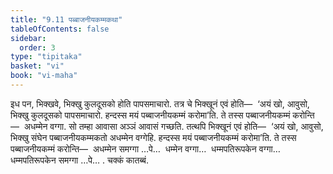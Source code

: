 ```yaml
---
title: "9.11 पब्बाजनीयकम्मकथा"
tableOfContents: false
sidebar:
  order: 3
type: "tipitaka"
basket: "vi"
book: "vi-maha"
---
```



<DynamicBreadcrumb />

<Division number="413" book="vi-maha">

<Paragraph number="1848" book="vi-maha">
इध पन, भिक्खवे, भिक्खु कुलदूसको होति पापसमाचारो. तत्र चे भिक्खूनं एवं होति—  ‘अयं खो, आवुसो, भिक्खु कुलदूसको पापसमाचारो. हन्दस्स मयं पब्बाजनीयकम्मं करोमा’ति. ते तस्स पब्बाजनीयकम्मं करोन्ति—  अधम्मेन वग्गा. सो तम्हा आवासा अञ्ञं आवासं गच्छति. तत्थपि भिक्खूनं एवं होति—  ‘अयं खो, आवुसो, भिक्खु संघेन पब्बाजनीयकम्मकतो अधम्मेन वग्गेहि. हन्दस्स मयं पब्बाजनीयकम्मं करोमा’ति. ते तस्स पब्बाजनीयकम्मं करोन्ति—  अधम्मेन समग्गा …पे…  धम्मेन वग्गा…  धम्मपतिरूपकेन वग्गा…  धम्मपतिरूपकेन समग्गा …पे… .

</Paragraph>
</Division>

<Paragraph number="1849" type="center" book="vi-maha">
चक्कं कातब्बं.
</Paragraph>